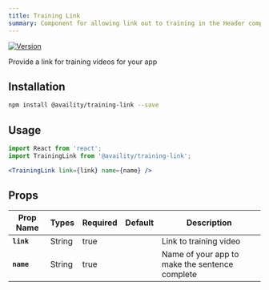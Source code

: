 ```yaml
---
title: Training Link
summary: Component for allowing link out to training in the Header component
---
```


[![Version](https://img.shields.io/npm/v/@availity/training-link.svg?style=for-the-badge)](https://www.npmjs.com/package/@availity/training-link)

Provide a link for training videos for your app

## Installation

```bash
npm install @availity/training-link --save
```

## Usage


<TrainingLink link="https://www.github.com/availity" name="Availity Github" />

```jsx
import React from 'react';
import TrainingLink from '@availity/training-link';

<TrainingLink link={link} name={name} />
```

## Props

| Prop Name     | Types   | Required | Default  | Description                                                                            |
| ------------- | ------- | -------- | -------- | -------------------------------------------------------------------------------------- |
| **`link`**    | String  | true     |          | Link to training video                                                                 |
| **`name`**    | String  | true     |          | Name of your app to make the sentence complete                                         |
